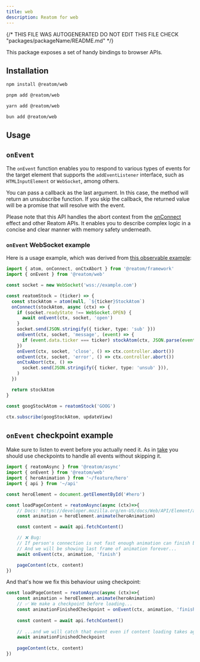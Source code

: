 ```yaml
---
title: web
description: Reatom for web
---
```


{/* THIS FILE WAS AUTOGENERATED
DO NOT EDIT THIS FILE 
CHECK "packages/packageName/README.md" */}



This package exposes a set of handy bindings to browser APIs.

## Installation

<Tabs>
<TabItem label="npm">

  ```sh
npm install @reatom/web
  ```

</TabItem>
<TabItem label="pnpm">

  ```sh
pnpm add @reatom/web
  ```

</TabItem>
<TabItem label="yarn">

  ```sh
yarn add @reatom/web
  ```

</TabItem>
<TabItem label="bun">

  ```sh
bun add @reatom/web
  ```

</TabItem>
</Tabs>

## Usage

## `onEvent`

The `onEvent` function enables you to respond to various types of events for the target element that supports the `addEventListener` interface, such as `HTMLInputElement` or `WebSocket`, among others.

You can pass a callback as the last argument. In this case, the method will return an unsubscribe function. If you skip the callback, the returned value will be a promise that will resolve with the event.

Please note that this API handles the abort context from the [onConnect](/package/hooks/#onconnect) effect and other Reatom APIs. It enables you to describe complex logic in a concise and clear manner with memory safety underneath.

### `onEvent` WebSocket example 

Here is a usage example, which was derived from [this observable example](https://github.com/domfarolino/observable/blob/c232b2e585b71a61034fd23ba4337570b537ef27/README.md?plain=1#L86):

```ts
import { atom, onConnect, onCtxAbort } from '@reatom/framework'
import { onEvent } from '@reatom/web'

const socket = new WebSocket('wss://example.com')

const reatomStock = (ticker) => {
  const stockAtom = atom(null, `${ticker}StockAtom`)
  onConnect(stockAtom, async (ctx) => {
    if (socket.readyState !== WebSocket.OPEN) {
      await onEvent(ctx, socket, 'open')
    }
    socket.send(JSON.stringify({ ticker, type: 'sub' }))
    onEvent(ctx, socket, 'message', (event) => {
      if (event.data.ticker === ticker) stockAtom(ctx, JSON.parse(event.data))
    })
    onEvent(ctx, socket, 'close', () => ctx.controller.abort())
    onEvent(ctx, socket, 'error', () => ctx.controller.abort())
    onCtxAbort(ctx, () =>
      socket.send(JSON.stringify({ ticker, type: 'unsub' })),
    )
  })

  return stockAtom
}

const googStockAtom = reatomStock('GOOG')

ctx.subscribe(googStockAtom, updateView)
```

## `onEvent` checkpoint example
Make sure to listen to event before you actually need it. As in [take](https://reatom.dev/package/effects/#take-checkpoints) you should use checkpoints
to handle all events without skipping it.

```ts
import { reatomAsync } from '@reatom/async'
import { onEvent } from '@reatom/web'
import { heroAnimation } from '~/feature/hero'
import { api } from '~/api'

const heroElement = document.getElementById('#hero')

const loadPageContent = reatomAsync(async (ctx)=>{
    // Docs: https://developer.mozilla.org/en-US/docs/Web/API/Element/animate
    const animation = heroElement.animate(heroAnimation)

    const content = await api.fetchContent()

    // ❌ Bug:
    // If person's connection is not fast enough animation can finish before we load content.
    // And we will be showing last frame of animation forever...
    await onEvent(ctx, animation, 'finish')

    pageContent(ctx, content)
})
```

And that's how we fix this behaviour using checkpoint:

```ts
const loadPageContent = reatomAsync(async (ctx)=>{
    const animation = heroElement.animate(heroAnimation)
    // ✅ We make a checkpoint before loading...
    const animationFinishedCheckpoint = onEvent(ctx, animation, 'finish')
    
    const content = await api.fetchContent()
    
    // ...and we will catch that event even if content loading takes ages
    await animationFinishedCheckpoint
    
    pageContent(ctx, content)
})
```
